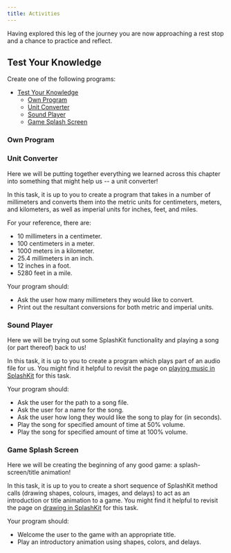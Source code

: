 ```yaml
---
title: Activities
---
```


Having explored this leg of the journey you are now approaching a rest stop and a chance to practice and reflect.

## Test Your Knowledge

Create one of the following programs:

- [Test Your Knowledge](#test-your-knowledge)
  - [Own Program](#own-program)
  - [Unit Converter](#unit-converter)
  - [Sound Player](#sound-player)
  - [Game Splash Screen](#game-splash-screen)

### Own Program


### Unit Converter

<div class="not-content">
  <YouTube id="R3xeYNt0dNg" params="fs=1&modestbranding=1&rel=0&autoplay=1"/>
</div>

Here we will be putting together everything we learned across this chapter into something that might help us -- a unit converter!

In this task, it is up to you to create a program that takes in a number of millimeters and converts them into the metric units for centimeters, meters, and kilometers, as well as imperial units for inches, feet, and miles.

For your reference, there are:

- 10 millimeters in a centimeter.
- 100 centimeters in a meter.
- 1000 meters in a kilometer.
- 25.4 millimeters in an inch.
- 12 inches in a foot.
- 5280 feet in a mile.

Your program should:

- Ask the user how many millimeters they would like to convert.
- Print out the resultant conversions for both metric and imperial units.

### Sound Player

<div class="not-content">
  <YouTube id="yJFxHGRBisM" params="fs=1&modestbranding=1&rel=0&autoplay=1"/>
</div>

Here we will be trying out some SplashKit functionality and playing a song (or part thereof) back to us!

In this task, it is up to you to create a program which plays part of an audio file for us.
You might find it helpful to revisit the page on [playing music in SplashKit](/book/part-1-instructions/1-sequence-and-data/1-concepts/11-3-audio) for this task.

Your program should:

- Ask the user for the path to a song file.
- Ask the user for a name for the song.
- Ask the user how long they would like the song to play for (in seconds).
- Play the song for specified amount of time at 50% volume.
- Play the song for specified amount of time at 100% volume.

### Game Splash Screen

<div class="not-content">
  <YouTube id="M1q6L2Q9IlU" params="fs=1&modestbranding=1&rel=0&autoplay=1"/>
</div>

Here we will be creating the beginning of any good game: a splash-screen/title animation!

In this task, it is up to you to create a short sequence of SplashKit method calls (drawing shapes, colours, images, and delays) to act as an introduction or title animation to a game.
You might find it helpful to revisit the page on [drawing in SplashKit](/book/part-1-instructions/1-sequence-and-data/1-concepts/11-2-graphics/#drawing-to-a-window) for this task.

Your program should:

- Welcome the user to the game with an appropriate title.
- Play an introductory animation using shapes, colors, and delays.
